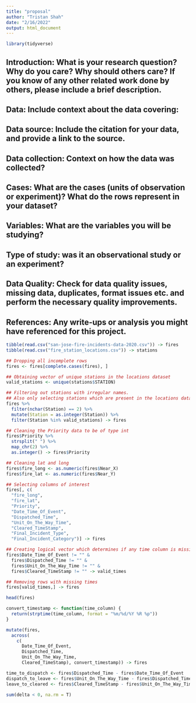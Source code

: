 ```yaml
---
title: "proposal"
author: "Tristan Shah"
date: "2/16/2022"
output: html_document
---
```


```r
library(tidyverse)
```

## Introduction: What is your research question? Why do you care? Why should others care? If you know of any other related work done by others, please include a brief description.

## Data: Include context about the data covering:

## Data source: Include the citation for your data, and provide a link to the source.

## Data collection: Context on how the data was collected?

## Cases: What are the cases (units of observation or experiment)? What do the rows represent in your dataset?

## Variables: What are the variables you will be studying?

## Type of study: was it an observational study or an experiment?

## Data Quality: Check for data quality issues, missing data, duplicates, format issues etc. and perform the necessary quality improvements. 

## References: Any write-ups or analysis you might have referenced for this project.

```r
tibble(read.csv("san-jose-fire-incidents-data-2020.csv")) -> fires
tibble(read.csv("fire_station_locations.csv")) -> stations
```


```r
## Dropping all incomplete rows
fires <- fires[complete.cases(fires), ]

## Obtaining vector of unique stations in the locations dataset
valid_stations <- unique(stations$STATION)

## Filtering out stations with irregular names.
## Also only selecting stations which are present in the locations dataset
fires %>%
  filter(nchar(Station) == 2) %>%
  mutate(Station = as.integer(Station)) %>%
  filter(Station %in% valid_stations) -> fires

## Cleaning the Priority data to be of type int
fires$Priority %>% 
  strsplit(" ") %>% 
  map_chr(2) %>% 
  as.integer() -> fires$Priority

## Cleaning lat and long
fires$fire_long <- as.numeric(fires$Near_X)
fires$fire_lat <- as.numeric(fires$Near_Y)

## Selecting columns of interest
fires[, c(
  "fire_long", 
  "fire_lat", 
  "Priority", 
  "Date_Time_Of_Event",
  "Dispatched_Time",
  "Unit_On_The_Way_Time",
  "Cleared_TimeStamp",
  "Final_Incident_Type",
  "Final_Incident_Category")] -> fires

## Creating logical vector which determines if any time column is missing a value
fires$Date_Time_Of_Event != "" &
  fires$Dispatched_Time != "" &
  fires$Unit_On_The_Way_Time != "" &
  fires$Cleared_TimeStamp != "" -> valid_times

## Removing rows with missing times
fires[valid_times,] -> fires

head(fires)
```

```r
convert_timestamp <- function(time_column) {
  return(strptime(time_column, format = "%m/%d/%Y %R %p"))
}

mutate(fires,
  across(
    c(
      Date_Time_Of_Event, 
      Dispatched_Time, 
      Unit_On_The_Way_Time, 
      Cleared_TimeStamp), convert_timestamp)) -> fires

time_to_dispatch <- fires$Dispatched_Time - fires$Date_Time_Of_Event
dispatch_to_leave <- fires$Unit_On_The_Way_Time - fires$Dispatched_Time
leave_to_cleared <- fires$Cleared_TimeStamp - fires$Unit_On_The_Way_Time

sum(delta < 0, na.rm = T)
```
